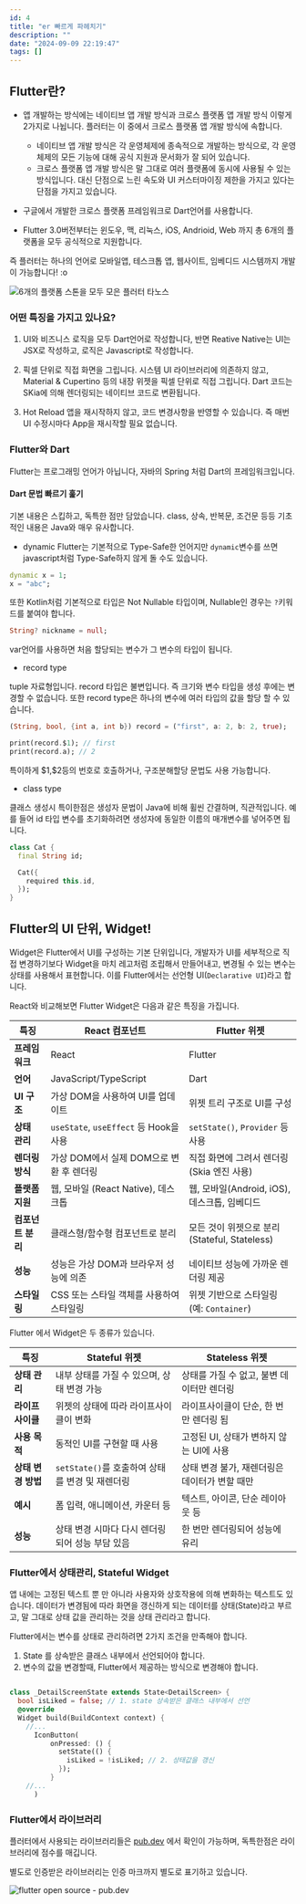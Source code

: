```yaml
---
id: 4
title: "er 빠르게 파헤치기"
description: ""
date: "2024-09-09 22:19:47"
tags: []
---
```

## Flutter란?

- 앱 개발하는 방식에는 네이티브 앱 개발 방식과 크로스 플랫폼 앱 개발 방식 이렇게 2가지로 나뉩니다. 플러터는 이 중에서 크로스 플랫폼 앱 개발 방식에 속합니다.
    - 네이티브 앱 개발 방식은 각 운영체제에 종속적으로 개발하는 방식으로, 각 운영체제의 모든 기능에 대해 공식 지원과 문서화가 잘 되어 있습니다. 
    - 크로스 플랫폼 앱 개발 방식은 말 그대로 여러 플랫폼에 동시에 사용될 수 있는 방식입니다. 대신 단점으로 느린 속도와 UI 커스터마이징 제한을 가지고 있다는 단점을 가지고 있습니다. 

- 구글에서 개발한 크로스 플랫폼 프레임워크로 Dart언어를 사용합니다.
- Flutter 3.0버전부터는 윈도우, 맥, 리눅스, iOS, Andrioid, Web 까지 총 6개의 플랫폼을 모두 공식적으로 지원합니다. 

즉 플러터는 하나의 언어로 모바일앱, 테스크톱 앱, 웹사이트, 임베디드 시스템까지 개발이 가능합니다! :o

![6개의 플랫폼 스톤을 모두 모은 플러터 타노스](/images/flutter_01_00.jpg)



### 어떤 특징을 가지고 있나요?

1. UI와 비즈니스 로직을 모두 Dart언어로 작성합니다, 반면 Reative Native는 UI는 JSX로 작성하고, 로직은 Javascript로 작성합니다.

2. 픽셀 단위로 직접 화면을 그립니다. 
시스템 UI 라이브러리에 의존하지 않고, Material & Cupertino 등의 내장 위젯을 픽셀 단위로 직접 그립니다. Dart 코드는 SKia에 의해 렌더링되는 네이티브 코드로 변환됩니다. 

3. Hot Reload 
앱을 재시작하지 않고, 코드 변경사항을 반영할 수 있습니다. 즉 매번 UI 수정시마다 App을 재시작할 필요 없습니다. 

### Flutter와 Dart

Flutter는 프로그래밍 언어가 아닙니다, 자바의 Spring 처럼 Dart의 프레임워크입니다. 

#### Dart 문법 빠르기 훑기

기본 내용은 스킵하고, 독특한 점만 담았습니다. class, 상속, 반복문, 조건문 등등 기초적인 내용은 Java와 매우 유사합니다. 

- dynamic 
Flutter는 기본적으로 Type-Safe한 언어지만 `dynamic`변수를 쓰면 javascript처럼 Type-Safe하지 않게 돌 수도 있습니다. 

```dart
dynamic x = 1;
x = "abc";
```

또한 Kotlin처럼 기본적으로 타입은 Not Nullable 타입이며, Nullable인 경우는 `?`키워드를 붙여야 합니다. 
```dart
String? nickname = null;
```

var언어를 사용하면 처음 할당되는 변수가 그 변수의 타입이 됩니다.

- record type

tuple 자료형입니다. record 타입은 불변입니다. 즉 크기와 변수 타입을 생성 후에는 변경할 수 없습니다. 또한 record type은 하나의 변수에 여러 타입의 값을 할당 할 수 있습니다. 
```dart
(String, bool, {int a, int b}) record = ("first", a: 2, b: 2, true);

print(record.$1); // first
print(record.a); // 2

```
특이하게 \$1,\$2등의 번호로 호출하거나, 구조분해할당 문법도 사용 가능합니다. 

- class type

클래스 생성시 특이한점은 생성자 문법이 Java에 비해 휠씬 간결하며,  직관적입니다. 예를 들어 id 타입 변수를 초기화하려면 생성자에 동일한 이름의 매개변수를 넣어주면 됩니다. 

```dart
class Cat {
  final String id;

  Cat({
    required this.id,
  });
}

```

## Flutter의 UI 단위, Widget!

Widget은 Flutter에서 UI를 구성하는 기본 단위입니다, 개발자가 UI를 세부적으로 직접 변경하기보다 Widget을 마치 레고처럼 조립해서 만들어내고, 변경될 수 있는 변수는 상태를 사용해서 표현합니다.
이를 Flutter에서는 선언형 UI(`Declarative UI`)라고 합니다.

React와 비교해보면 Flutter Widget은 다음과 같은 특징을 가집니다.

| 특징              | React 컴포넌트                                    | Flutter 위젯                              |
|-------------------|-------------------------------------------------|------------------------------------------|
| **프레임워크**     | React                                           | Flutter                                  |
| **언어**           | JavaScript/TypeScript                           | Dart                                     |
| **UI 구조**        | 가상 DOM을 사용하여 UI를 업데이트               | 위젯 트리 구조로 UI를 구성               |
| **상태 관리**      | `useState`, `useEffect` 등 Hook을 사용          | `setState()`, `Provider` 등 사용          |
| **렌더링 방식**    | 가상 DOM에서 실제 DOM으로 변환 후 렌더링         | 직접 화면에 그려서 렌더링 (Skia 엔진 사용)|
| **플랫폼 지원**    | 웹, 모바일 (React Native), 데스크톱              | 웹, 모바일(Android, iOS), 데스크톱, 임베디드|
| **컴포넌트 분리**  | 클래스형/함수형 컴포넌트로 분리                  | 모든 것이 위젯으로 분리 (Stateful, Stateless)|
| **성능**           | 성능은 가상 DOM과 브라우저 성능에 의존           | 네이티브 성능에 가까운 렌더링 제공        |
| **스타일링**       | CSS 또는 스타일 객체를 사용하여 스타일링         | 위젯 기반으로 스타일링 (예: `Container`)  |

Flutter 에서 Widget은 두 종류가 있습니다.

| 특징              | Stateful 위젯                                  | Stateless 위젯                             |
|-------------------|-----------------------------------------------|-------------------------------------------|
| **상태 관리**      | 내부 상태를 가질 수 있으며, 상태 변경 가능      | 상태를 가질 수 없고, 불변 데이터만 렌더링  |
| **라이프사이클**    | 위젯의 상태에 따라 라이프사이클이 변화          | 라이프사이클이 단순, 한 번만 렌더링 됨    |
| **사용 목적**      | 동적인 UI를 구현할 때 사용                      | 고정된 UI, 상태가 변하지 않는 UI에 사용   |
| **상태 변경 방법**  | `setState()`를 호출하여 상태를 변경 및 재렌더링 | 상태 변경 불가, 재렌더링은 데이터가 변할 때만 |
| **예시**           | 폼 입력, 애니메이션, 카운터 등                  | 텍스트, 아이콘, 단순 레이아웃 등          |
| **성능**           | 상태 변경 시마다 다시 렌더링되어 성능 부담 있음  | 한 번만 렌더링되어 성능에 유리             |


### Flutter에서 상태관리, Stateful Widget

앱 내에는 고정된 텍스트 뿐 만 아니라 사용자와 상호작용에 의해 변화하는 텍스트도 있습니다. 데이터가 변경됨에 따라 화면을 갱신하게 되는 데이터를 상태(State)라고 부르고, 말 그대로 상태 값을 관리하는 것을 상태 관리라고 합니다. 

Flutter에서는 변수를 상태로 관리하려면 2가지 조건을 만족해야 합니다. 

1. State 를 상속받은 클래스 내부에서 선언되어야 합니다. 
2. 변수의 값을 변경할때, Flutter에서 제공하는 방식으로 변경해야 합니다.


```dart

class _DetailScreenState extends State<DetailScreen> {
  bool isLiked = false; // 1. state 상속받은 클래스 내부에서 선언
  @override
  Widget build(BuildContext context) {
    //...
      IconButton(
          onPressed: () {
            setState(() {
              isLiked = !isLiked; // 2. 상태값을 갱신
            });
          }    
    //...
      )
```

### Flutter에서 라이브러리

플러터에서 사용되는 라이브러리들은 [pub.dev](https://pub.dev/) 에서 확인이 가능하며, 독특한점은 라이브러리에 점수를 매깁니다. 

별도로 인증받은 라이브러리는 인증 마크까지 별도로 표기하고 있습니다. 


![flutter open source - pub.dev](/images/flutter_01_01.png)
